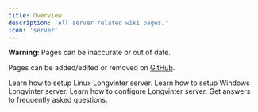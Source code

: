 ```yaml
---
title: Overview
description: 'All server related wiki pages.'
icon: 'server'
---
```


<Warning>**Warning:** Pages can be inaccurate or out of date.</Warning>

Pages can be added/edited or removed on [GitHub](https://github.com/uuvana-studios/vinter-wiki).

<CardGroup cols={2}>
  <Card
    title="Linux"
    icon="linux"
    href="/server/linux"
  >
    Learn how to setup Linux Longvinter server.
  </Card>
  <Card
    title="Windows"
    icon="windows"
    href="/server/windows"
  >
    Learn how to setup Windows Longvinter server.
  </Card>
  <Card
    title="Configuration"
    icon="gear"
    href="/server/configuration"
  >
    Learn how to configure Longvinter server.
  </Card>
  <Card
    title="FAQ"
    icon="question"
    href="/server/faq"
  >
    Get answers to frequently asked questions.
  </Card>
</CardGroup>
